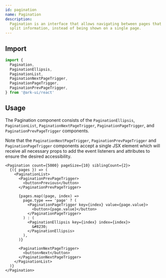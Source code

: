 ```yaml
---
id: pagination
name: Pagination
description:
  Pagination is an interface that allows navigating between pages that contain
  split information, instead of being shown on a single page.
---
```


## Import

```ts
import {
  Pagination,
  PaginationEllipsis,
  PaginationList,
  PaginationNextPageTrigger,
  PaginationPageTrigger,
  PaginationPrevPageTrigger,
} from '@ark-ui/react'
```

## Usage

The Pagination component consists of the `PaginationEllipsis`, `PaginationList`,
`PaginationNextPageTrigger`, `PaginationPageTrigger`, and
`PaginationPrevPageTrigger` components.

Note that the `PaginationNextPageTrigger`, `PaginationPrevPageTrigger` and
`PaginationPageTrigger` components accept a single JSX element which will
receive all necessary props to add the event listeners and attributes to ensure
the desired accessibility.

```tsx
<Pagination count={5000} pageSize={10} siblingCount={2}>
  {({ pages }) => (
    <PaginationList>
      <PaginationPrevPageTrigger>
        <button>Previous</button>
      </PaginationPrevPageTrigger>

      {pages.map((page, index) =>
        page.type === 'page' ? (
          <PaginationPageTrigger key={index} value={page.value}>
            <button>{page.value}</button>
          </PaginationPageTrigger>
        ) : (
          <PaginationEllipsis key={index} index={index}>
            &#8230;
          </PaginationEllipsis>
        ),
      )}

      <PaginationNextPageTrigger>
        <button>Next</button>
      </PaginationNextPageTrigger>
    </PaginationList>
  )}
</Pagination>
```

